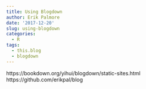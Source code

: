 ```yaml
---
title: Using Blogdown
author: Erik Palmore
date: '2017-12-20'
slug: using-blogdown
categories:
  - R
tags:
  - this.blog
  - blogdown
---
```


https://bookdown.org/yihui/blogdown/static-sites.html
https://github.com/erikpal/blog